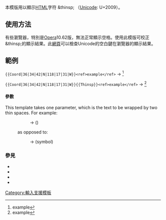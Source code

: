 本模版用以顯示[[HTML]]字符 &amp;thinsp; （[[Unicode]]: U+2009）。

== 使用方法 ==
有些瀏覽器，特別是[[Opera]]10.62版，無法正常顯示空格。使用此模版可校正&amp;thinsp;的顯示結果。此[http://www.cs.tut.fi/~jkorpela/chars/spaces.html 網頁]可以檢查Unicode的空白鍵在瀏覽器的顯示結果。

== 範例 ==
<code><nowiki>{{Coord|36|34|42|N|118|17|31|W}}<ref>example</ref></nowiki></code> → {{Coord|36|34|42|N|118|17|31|W}}<ref>example</ref>

<code><nowiki>{{Coord|36|34|42|N|118|17|31|W}}{{Thinsp}}<ref>example</ref></nowiki></code> → {{Coord|36|34|42|N|118|17|31|W}}{{thinsp}}<ref>example</ref>

{{Reflist}}

==== 參數 ====
This template takes one parameter, which is the text to be wrapped by two thin spaces.  For example:
:: {{code|(<nowiki>{{thinsp|symbol}}</nowiki>)}} → ({{thinsp|symbol}})
: as opposed to:
:: {{code|(symbol)}} → (symbol)

=== 參見 ===
* {{Tl|Sp}}
* {{Tl|Nbsp}}
* {{Tl|Space}}
* {{Tl|Zwnbsp}}

<includeonly>
<!-- CATEGORIES AND INTERWIKIS HERE, THANKS -->
[[Category:輸入支援模板]]

</includeonly>